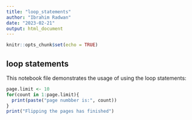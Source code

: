 ```yaml
---
title: "loop_statements"
author: "Ibrahim Radwan"
date: "2023-02-21"
output: html_document
---
```


```r
knitr::opts_chunk$set(echo = TRUE)
```

## loop statements

This notebook file demonstrates the usage of using the loop statements:
```r
page.limit <- 10
for(count in 1:page.limit){
  print(paste("page numbber is:", count))
}
print("Flipping the pages has finished")
```

